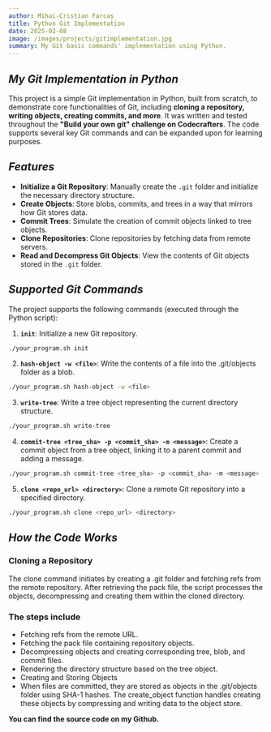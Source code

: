 ```yaml
---
author: Mihai-Cristian Farcaș
title: Python Git Implementation
date: 2025-02-08
image: /images/projects/gitimplementation.jpg
summary: My Git basic commands' implementation using Python.
---
```


## _My Git Implementation in Python_

This project is a simple Git implementation in Python, built from scratch, to demonstrate core functionalities of Git, including **cloning a repository, writing objects, creating commits, and more**. It was written and tested throughout the **"Build your own git" challenge on Codecrafters**. The code supports several key Git commands and can be expanded upon for learning purposes.

## _Features_

- **Initialize a Git Repository**: Manually create the `.git` folder and initialize the necessary directory structure.
- **Create Objects**: Store blobs, commits, and trees in a way that mirrors how Git stores data.
- **Commit Trees**: Simulate the creation of commit objects linked to tree objects.
- **Clone Repositories**: Clone repositories by fetching data from remote servers.
- **Read and Decompress Git Objects**: View the contents of Git objects stored in the `.git` folder.

## _Supported Git Commands_

The project supports the following commands (executed through the Python script):

1. **`init`**: Initialize a new Git repository.

```bash
./your_program.sh init
```

2. **`hash-object -w <file>`**: Write the contents of a file into the .git/objects folder as a blob.

```bash
./your_program.sh hash-object -w <file>
```

3. **`write-tree`**: Write a tree object representing the current directory structure.

```bash
./your_program.sh write-tree
```

4. **`commit-tree <tree_sha> -p <commit_sha> -m <message>`**: Create a commit object from a tree object, linking it to a parent commit and adding a message.

```bash
./your_program.sh commit-tree <tree_sha> -p <commit_sha> -m <message>
```

5. **`clone <repo_url> <directory>`**: Clone a remote Git repository into a specified directory.

```bash
./your_program.sh clone <repo_url> <directory>
```

## _How the Code Works_

### Cloning a Repository

The clone command initiates by creating a .git folder and fetching refs from the remote repository. After retrieving the pack file, the script processes the objects, decompressing and creating them within the cloned directory.

### The steps include

- Fetching refs from the remote URL.
- Fetching the pack file containing repository objects.
- Decompressing objects and creating corresponding tree, blob, and commit files.
- Rendering the directory structure based on the tree object.
- Creating and Storing Objects
- When files are committed, they are stored as objects in the .git/objects folder using SHA-1 hashes. The create_object function handles creating these objects by compressing and writing data to the object store.

**You can find the source code on my Github.**

